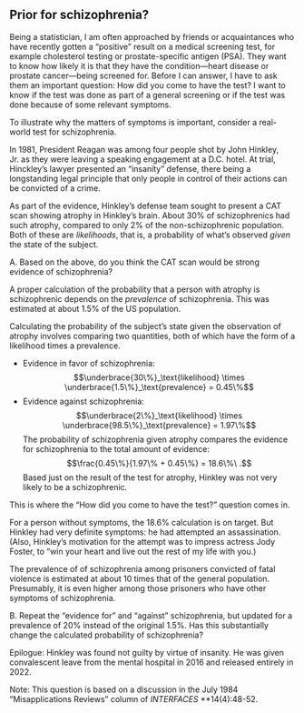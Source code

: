 <!-- Topic28-104 -->
::: {.callout-note collapse="true" #enr-28-104}
## Prior for schizophrenia?

Being a statistician, I am often approached by friends or acquaintances who have recently gotten a "positive" result on a medical screening test, for example cholesterol testing or prostate-specific antigen (PSA). They want to know how likely it is that they have the condition---heart disease or prostate cancer---being screened for. Before I can answer, I have to ask them an important question: How did you come to have the test? I want to know if the test was done as part of a general screening or if the test was done because of some relevant symptoms.

To illustrate why the matters of symptoms is important, consider a real-world test for schizophrenia. 

In 1981, President Reagan was among four people shot by John Hinkley, Jr. as they were leaving a speaking engagement at a D.C. hotel. At trial, Hinckley's lawyer presented an "insanity" defense, there being a longstanding legal principle that only people in control of their actions can be convicted of a crime.

As part of the evidence, Hinkley's defense team sought to present a CAT scan showing atrophy in Hinkley's brain. About 30% of schizophrenics had such atrophy, compared to only 2% of the non-schizophrenic population. Both of these are *likelihoods*, that is, a probability of what's observed *given* the state of the subject.

A. Based on the above, do you think the CAT scan would be strong evidence of schizophrenia?

A proper calculation of the probability that a person with atrophy is schizophrenic depends on the *prevalence* of schizophrenia. This was estimated at about 1.5% of the US population.

Calculating the probability of the subject's state given the observation of atrophy involves comparing two quantities, both of which have the form of a likelihood times a prevalence.

- Evidence in favor of schizophrenia: 
$$\underbrace{30\%}_\text{likelihood} \times \underbrace{1.5\%}_\text{prevalence} = 0.45\%$$
- Evidence against schizophrenia:
$$\underbrace{2\%}_\text{likelihood} \times \underbrace{98.5\%}_\text{prevalence} = 1.97\%$$
The probability of schizophrenia given atrophy compares the evidence for schizophrenia to the total amount of evidence:
$$\frac{0.45\%}{1.97\% + 0.45\%} = 18.6\%\ .$$
Based just on the result of the test for atrophy, Hinkley was not very likely to be a schizophrenic.

This is where the "How did you come to have the test?" question comes in.

For a person without symptoms, the 18.6% calculation is on target. But Hinkley had very definite symptoms: he had attempted an assassination. (Also, Hinkley's motivation for the attempt was to impress actress Jody Foster, to "win your heart and live out the rest of my life with you.)

The prevalence of of schizophrenia among prisoners convicted of fatal violence is estimated at about 10 times that of the general population. Presumably, it is even higher among those prisoners who have other symptoms of schizophrenia.

B. Repeat the "evidence for" and "against" schizophrenia, but updated for a prevalence of 20% instead of the original 1.5%. Has this substantially change the calculated probability of schizophrenia?

Epilogue: Hinkley was found not guilty by virtue of insanity. He was given convalescent leave from the mental hospital in 2016 and released entirely in 2022.


Note: This question is based on a discussion in the July 1984 "Misapplications Reviews" column of *INTERFACES* **14(4):48-52.
<!-- See `~/Downloads/25060588.pdf`.-->
:::
